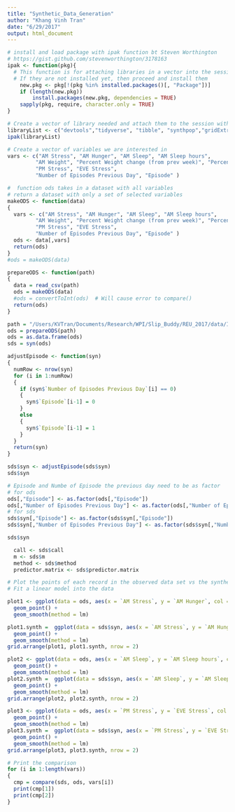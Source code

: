 ```yaml
---
title: "Synthetic_Data_Generation"
author: "Khang Vinh Tran"
date: "6/29/2017"
output: html_document
---
```


```r
# install and load package with ipak function bt Steven Worthington
# https://gist.github.com/stevenworthington/3178163
ipak <- function(pkg){
  # This function is for attaching libraries in a vector into the session
  # If they are not installed yet, then proceed and install them
    new.pkg <- pkg[!(pkg %in% installed.packages()[, "Package"])]
    if (length(new.pkg)) 
        install.packages(new.pkg, dependencies = TRUE)
    sapply(pkg, require, character.only = TRUE)
}

# Create a vector of library needed and attach them to the session with ipak()
libraryList <- c("devtools","tidyverse", "tibble", "synthpop","gridExtra", "data.table")
ipak(libraryList)

# Create a vector of variables we are interested in
vars <- c("AM Stress", "AM Hunger", "AM Sleep", "AM Sleep hours", 
         "AM Weight", "Percent Weight change (from prev week)", "Percent Weight change (from prev day)", 
         "PM Stress", "EVE Stress", 
         "Number of Episodes Previous Day", "Episode" )
```

```r
#  function ods takes in a dataset with all variables
# return a dataset with only a set of selected variables
makeODS <- function(data)
{
  vars <- c("AM Stress", "AM Hunger", "AM Sleep", "AM Sleep hours", 
         "AM Weight", "Percent Weight change (from prev week)", "Percent Weight change (from prev day)", 
         "PM Stress", "EVE Stress", 
         "Number of Episodes Previous Day", "Episode" )
  ods <- data[,vars]
  return(ods)
}
#ods = makeODS(data)
```

```r
prepareODS <- function(path)
{
  data = read_csv(path)
  ods = makeODS(data)
  #ods = convertToInt(ods)  # Will cause error to compare()
  return(ods)
}
```

```r
path = "/Users/KVTran/Documents/Research/WPI/Slip_Buddy/REU_2017/data/Individual_Patient/patientID_17.csv"
ods = prepareODS(path)
ods = as.data.frame(ods)
sds = syn(ods)
```

```r
adjustEpisode <- function(syn)
{
  numRow <- nrow(syn)
  for (i in 1:numRow)
  {
    if (syn$`Number of Episodes Previous Day`[i] == 0)
    {
      syn$`Episode`[i-1] = 0
    }
    else
    {
      syn$`Episode`[i-1] = 1
    }
  }
  return(syn)
}

sds$syn <- adjustEpisode(sds$syn)
sds$syn
```

```r
# Episode and Numbe of Episode the previous day need to be as factor 
# for ods
ods[,"Episode"] <- as.factor(ods[,"Episode"])
ods[,"Number of Episodes Previous Day"] <- as.factor(ods[,"Number of Episodes Previous Day"])
# for sds
sds$syn[,"Episode"] <- as.factor(sds$syn[,"Episode"])
sds$syn[,"Number of Episodes Previous Day"] <- as.factor(sds$syn[,"Number of Episodes Previous Day"])

sds$syn
```


```r
  call <- sds$call
  m <- sds$m
  method <- sds$method
  predictor.matrix <- sds$predictor.matrix
```



```r
# Plot the points of each record in the observed data set vs the synthetic data set.
# Fit a linear model into the data

plot1 <- ggplot(data = ods, aes(x = `AM Stress`, y = `AM Hunger`, col = `Episode`)) +
  geom_point() +
  geom_smooth(method = lm)

plot1.synth =  ggplot(data = sds$syn, aes(x = `AM Stress`, y = `AM Hunger`, col = `Episode`)  ) + 
  geom_point() +
  geom_smooth(method = lm)
grid.arrange(plot1, plot1.synth, nrow = 2)

plot2 <- ggplot(data = ods, aes(x = `AM Sleep`, y = `AM Sleep hours`, col = `Episode`)) +
  geom_point() +
  geom_smooth(method = lm)
plot2.synth =  ggplot(data = sds$syn, aes(x = `AM Sleep`, y = `AM Sleep hours`, col = `Episode`)  ) + 
  geom_point() +
  geom_smooth(method = lm)
grid.arrange(plot2, plot2.synth, nrow = 2)

plot3 <- ggplot(data = ods, aes(x = `PM Stress`, y = `EVE Stress`, col = `Episode`)) +
  geom_point() +
  geom_smooth(method = lm)
plot3.synth =  ggplot(data = sds$syn, aes(x = `PM Stress`, y = `EVE Stress`, col = `Episode`)  ) + 
  geom_point() +
  geom_smooth(method = lm)
grid.arrange(plot3, plot3.synth, nrow = 2)
```

```r
# Print the comparison
for (i in 1:length(vars))
{
  cmp = compare(sds, ods, vars[i])
  print(cmp[1])
  print(cmp[2])
}

```




